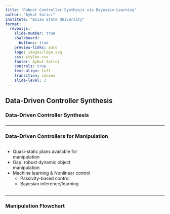 ```yaml
---
title: "Robust Controller Synthesis via Bayesian Learning"
author: "Aykut Satici"
institute: "Boise State University"
format:
  revealjs:
    slide-number: true
    chalkboard:
      buttons: true
    preview-links: auto
    logo: images/logo.svg
    css: styles.css
    footer: Aykut Satici 
    controls: true
    text-align: left
    transition: convex
    slide-level: 3
---
```



## Data-Driven Controller Synthesis 

### Data-Driven Controller Synthesis {data-background-image="images/nn-pbc-struct_v2.svg" data-background-size="contain"} 

### {data-background-video="videos/iwp_swing_stab.mp4" data-background-size="contain" data-background-video-loop="true"}

### {data-background-video="videos/furuta_swing_stab.mp4" data-background-size="contain" data-background-video-loop="false"}


---

### Data-Driven Controllers for Manipulation

::: columns

::: {.column width="60%"} 

::: incremental
-   Quasi-static plans available for manipulation
-   Gap: robust dynamic object manipulation
-   Machine learning \& Nonlinear control
    - Passivity-based control 
    - Bayesian inference/learning 
:::
:::


::: {.column width="40%"}
<img data-src="./images/simple_robot.svg" width="350" class="fragment"
data-fragment-index=1/>
<img data-src="./images/test_arena_frr_bsu.svg" width="350" class="fragment"
data-fragment-index=1/>
:::

:::


---

### Manipulation Flowchart {data-background-image="images/research_overview_fig.svg" data-background-size="contain"}


## {background-iframe="https://www.bastiansolutions.com/service/industrial-robotics/"}
